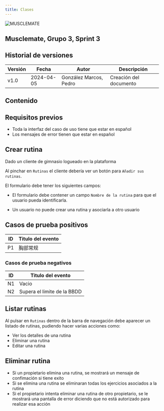 ```yaml
---
title: Clases
---
```

![MUSCLEMATE](../../logo.png)

## Musclemate, Grupo 3, Sprint 3

## Historial de versiones

| Versión | Fecha      | Autor                  | Descripción            |
| ------- | ---------- | ---------------------- | ---------------------- |
| v1.0    | 2024-04-05 | González Marcos, Pedro | Creación del documento |

## Contenido

## Requisitos previos

- Toda la interfaz del caso de uso tiene que estar en español
- Los mensajes de error tienen que estar en español

## Crear rutina

Dado un cliente de gimnasio logueado en la plataforma

Al pinchar en `Rutinas` el cliente debería ver un botón para `Añadir sus rutinas`.

El formulario debe tener los siguientes campos:

- El formulario debe contener un campo `Nombre de la rutina` para que el usuario
  pueda identificarla.

- Un usuario no puede crear una rutina y asociarla a otro usuario

## Casos de prueba positivos

| ID  | Titulo del evento |
| --- | ----------------- |
| P1  | 胸部常规          |

### Casos de prueba negativos

| ID  | Titulo del evento           |
| --- | --------------------------- |
| N1  | Vacio                       |
| N2  | Supera el limite de la BBDD |

## Listar rutinas

Al pulsar en `Rutinas` dentro de la barra de navegación debe aparecer un listado de rutinas,
pudiendo hacer varias acciones como:

- Ver los detalles de una rutina
- Eliminar una rutina
- Editar una rutina

## Eliminar rutina

- Si un propietario elimina una rutina, se mostrará un mensaje de confimación
  si tiene exito
- Si se elimina una rutina se eliminaran todas los ejercicios asociados a la rutina
- Si el propietario intenta eliminar una rutina de otro propietario, se le
  mostrará una pantalla de error diciendo que no está autorizado para realizar
  esa acción
